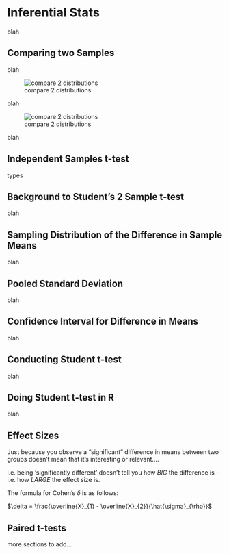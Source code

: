 # Inferential Stats


blah




## Comparing two Samples

blah

![compare 2 distributions](img/compare_dists.png)

blah

![compare 2 distributions](img/compare_dists1.png)

blah



## Independent Samples t-test

types


## Background to Student's 2 Sample t-test

blah


## Sampling Distribution of the Difference in Sample Means

blah


## Pooled Standard Deviation

blah

## Confidence Interval for Difference in Means

blah

## Conducting Student t-test

blah

## Doing Student t-test in R


blah


## Effect Sizes

Just because you observe a “significant” difference in means between two groups doesn’t mean that it’s interesting or relevant….  


i.e. being ‘significantly different’ doesn’t tell you how *BIG* the difference is – i.e. how *LARGE* the effect size is.

The formula for Cohen's $\delta$ is as follows:

$\delta = \frac{\overline{X}_{1} - \overline{X}_{2}}{\hat{\sigma}_{\rho}}$



## Paired t-tests

more sections to add...
